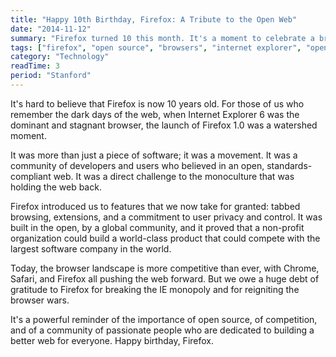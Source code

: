 ```yaml
---
title: "Happy 10th Birthday, Firefox: A Tribute to the Open Web"
date: "2014-11-12"
summary: "Firefox turned 10 this month. It's a moment to celebrate a browser that championed the open web and challenged the monoculture of Internet Explorer. It's a testament to the power of open source and a reminder of the importance of choice and competition."
tags: ["firefox", "open source", "browsers", "internet explorer", "open web", "history"]
category: "Technology"
readTime: 3
period: "Stanford"
---
```


It's hard to believe that Firefox is now 10 years old. For those of us who remember the dark days of the web, when Internet Explorer 6 was the dominant and stagnant browser, the launch of Firefox 1.0 was a watershed moment.

It was more than just a piece of software; it was a movement. It was a community of developers and users who believed in an open, standards-compliant web. It was a direct challenge to the monoculture that was holding the web back.

Firefox introduced us to features that we now take for granted: tabbed browsing, extensions, and a commitment to user privacy and control. It was built in the open, by a global community, and it proved that a non-profit organization could build a world-class product that could compete with the largest software company in the world.

Today, the browser landscape is more competitive than ever, with Chrome, Safari, and Firefox all pushing the web forward. But we owe a huge debt of gratitude to Firefox for breaking the IE monopoly and for reigniting the browser wars.

It's a powerful reminder of the importance of open source, of competition, and of a community of passionate people who are dedicated to building a better web for everyone. Happy birthday, Firefox.
